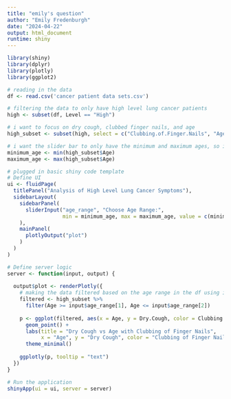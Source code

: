 ```yaml
---
title: "emily's question"
author: "Emily Fredenburgh"
date: "2024-04-22"
output: html_document
runtime: shiny
---
```


```r
library(shiny)
library(dplyr)
library(plotly)
library(ggplot2)

# reading in the data
df <- read.csv('cancer patient data sets.csv')

# filtering the data to only have high level lung cancer patients
high <- subset(df, Level == "High")

# i want to focus on dry cough, clubbed finger nails, and age
high_subset <- subset(high, select = c("Clubbing.of.Finger.Nails", "Age", "Dry.Cough"))

# i want the slider bar to only have the minimum and maximum ages, so i'm finding that
minimum_age <- min(high_subset$Age)
maximum_age <- max(high_subset$Age)

# plugged in basic shiny code template
# Define UI
ui <- fluidPage(
  titlePanel("Analysis of High Level Lung Cancer Symptoms"),
  sidebarLayout(
    sidebarPanel(
      sliderInput("age_range", "Choose Age Range:",
                  min = minimum_age, max = maximum_age, value = c(minimum_age, maximum_age), step = 1)
    ),
    mainPanel(
      plotlyOutput("plot")
    )
  )
)

# Define server logic
server <- function(input, output) {
  
  output$plot <- renderPlotly({
    # making the data filtered based on the age range in the df using indexing
    filtered <- high_subset %>%
      filter(Age >= input$age_range[1], Age <= input$age_range[2])
    
    p <- ggplot(filtered, aes(x = Age, y = Dry.Cough, color = Clubbing.of.Finger.Nails, text = paste("Age: ", Age, "<br>Dry Cough: ", Dry.Cough, "<br>Clubbing of Finger Nails: ", Clubbing.of.Finger.Nails))) +
      geom_point() +
      labs(title = "Dry Cough vs Age with Clubbing of Finger Nails",
           x = "Age", y = "Dry Cough", color = "Clubbing of Finger Nails") +
      theme_minimal()
    
    ggplotly(p, tooltip = "text")
  })
}

# Run the application
shinyApp(ui = ui, server = server)
```



